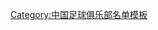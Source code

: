 {{Football squad with logo
 | name      = 2010年河南建业名单
 | bgcolor   = #D7000F
 | textcolor = #FFFAF7
 | teamname  = 河南建业
 | seasontitle=[[2010年中国足球超级联赛|<span style="color: #FFFAF7;">2010年</span>]][[中国足球超级联赛|<span style="color: #FFFAF7;">中超联赛</span>]]名单
 | teamlogo  =
 | p1=[[周亚君]]
 | p2=[[宋泰林]]
 | p3=[[姚冰]]
 | p4=[[赵鹏]]
 | p5=[[埃曼努埃尔·奥利萨德贝|奥利萨德贝]]
 | p6=[[邹游]]
 | p7=[[肖智]]
 | p8=[[王寿挺]]
 | p9=[[莱昂德罗·内托|内托]]
 | p10=[[陆峰 (足球运动员)|陆峰]]
 | p11=[[何滨]]
 | p12=[[张世昌]]
 | p13=[[于乐]]
 | p14=[[阿玛多]]
 | p15=[[刘翔 (足球运动员)|刘翔]]
 | p16=[[张淼]]
 | p17=[[杨世麟]]
 | p18=[[徐洋 (1987年)|徐洋]]
 | p19=[[曾诚]]
 | p20=[[由元文]]
 | p21=[[党钊]]
 | p22=[[乔巍]]
 | p23=[[奥比·莫尼克|奥比]]
 | p24=[[张俊强]]
 | p25=[[木热合买提江·莫扎帕|买提江]]
 | p26=[[王驰]]
 | p27=[[谭望嵩]]
 | p28=[[张璐 (足球运动员)|张璐]]
 | p29=[[苏镜宇]]
 | p30=[[戈兰·加夫兰西奇|加夫兰西奇]]
 | p31=[[祁云飞]]
 | p32=[[顾操]]
 | p33=
 | p34=[[汪俊驰]]
 | p35=[[米路斯·巴查歷卡|巴查利卡]]
 | p36=
 | p37=[[李昭楠]]
 | manager=[[唐尧东]]
}}
<noinclude>
{{DEFAULTSORT:Henan Jianye F.C. Squad 2010}}
[[Category:中国足球俱乐部名单模板]]
</noinclude>